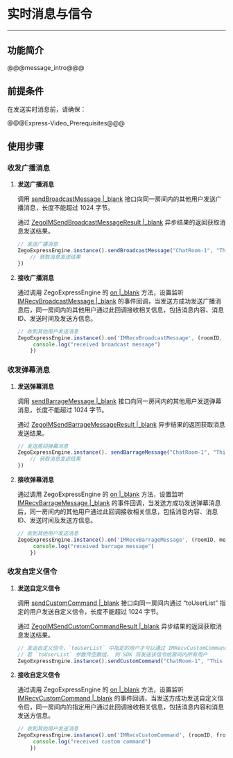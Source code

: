 # 实时消息与信令


- - -

## 功能简介

@@@message_intro@@@


## 前提条件

在发送实时消息前，请确保：

@@@Express-Video_Prerequisites@@@

## 使用步骤

### 收发广播消息

1. **发送广播消息**

   调用 [sendBroadcastMessage \|_blank](/unique-api/express-video-sdk/zh/javascript_react-native/classes/_zegoexpressengine_.zegoexpressengine.html#sendbroadcastmessage) 接口向同一房间内的其他用户发送广播消息，长度不能超过 1024 字节。

   通过 [ZegoIMSendBroadcastMessageResult \|_blank](/unique-api/express-video-sdk/zh/javascript_react-native/interfaces/_zegoexpressdefines_.zegoimsendbroadcastmessageresult.html) 异步结果的返回获取消息发送结果。

   ```javascript
   // 发送广播消息
   ZegoExpressEngine.instance().sendBroadcastMessage("ChatRoom-1", "This is a broadcast message").then((result) => {
       // 获取消息发送结果
   })
   ```

2. **接收广播消息**

   通过调用 ZegoExpressEngine 的 [on \|_blank](/unique-api/express-video-sdk/zh/javascript_react-native/classes/_zegoexpressengine_.zegoexpressengine.html#on) 方法，设置监听 [IMRecvBroadcastMessage \|_blank](/unique-api/express-video-sdk/zh/javascript_react-native/interfaces/_zegoexpresseventhandler_.zegoeventlistener.html#imrecvbroadcastmessage) 的事件回调，当发送方成功发送广播消息后，同一房间内的其他用户通过此回调接收相关信息，包括消息内容、消息 ID、发送时间及发送方信息。

   ```javascript
   // 收到其他用户发送消息
   ZegoExpressEngine.instance().on('IMRecvBroadcastMessage', (roomID, messageList) => {
        console.log("received broadcast message") 
       })
   ```

### 收发弹幕消息

1. **发送弹幕消息**

   调用 [sendBarrageMessage \|_blank](/unique-api/express-video-sdk/zh/javascript_react-native/classes/_zegoexpressengine_.zegoexpressengine.html#sendbarragemessage) 接口向同一房间内的其他用户发送弹幕消息，长度不能超过 1024 字节。

   通过 [ZegoIMSendBarrageMessageResult \|_blank](/unique-api/express-video-sdk/zh/javascript_react-native/interfaces/_zegoexpressdefines_.zegoimsendbarragemessageresult.html) 异步结果的返回获取消息发送结果。

   ```javascript
   // 发送房间弹幕消息
   ZegoExpressEngine.instance(). sendBarrageMessage("ChatRoom-1", "This is a barrage message").then((result) => {
       // 获取消息发送结果
   })
   ```

2. **接收弹幕消息**

   通过调用 ZegoExpressEngine 的 [on \|_blank](/unique-api/express-video-sdk/zh/javascript_react-native/classes/_zegoexpressengine_.zegoexpressengine.html#on) 方法，设置监听 [IMRecvBarrageMessage \|_blank](/unique-api/express-video-sdk/zh/javascript_react-native/interfaces/_zegoexpresseventhandler_.zegoeventlistener.html#imrecvbarragemessage) 的事件回调，当发送方成功发送弹幕消息后，同一房间内的其他用户通过此回调接收相关信息，包括消息内容、消息 ID、发送时间及发送方信息。

   ```javascript
   // 收到其他用户发送消息
   ZegoExpressEngine.instance().on('IMRecvBarrageMessage', (roomID, messageList) => {
        console.log("received barrage message") 
       })
   ```

### 收发自定义信令

1. **发送自定义信令**

   调用 [sendCustomCommand \|_blank](/unique-api/express-video-sdk/zh/javascript_react-native/classes/_zegoexpressengine_.zegoexpressengine.html#sendcustomcommand) 接口向同一房间内通过 “toUserList” 指定的用户发送自定义信令，长度不能超过 1024 字节。

   通过 [ZegoIMSendCustomCommandResult \|_blank](/unique-api/express-video-sdk/zh/javascript_react-native/interfaces/_zegoexpressdefines_.zegoimsendcustomcommandresult.html) 异步结果的返回获取消息发送结果。

   ```javascript
   // 发送自定义信令，`toUserList` 中指定的用户才可以通过 IMRecvCustomCommand 事件收到此信令
   // 若 `toUserList` 参数传空数组， 则 SDK 将发送该信令给房间内所有用户
   ZegoExpressEngine.instance().sendCustomCommand("ChatRoom-1", "This is a custom command", toUserList)
   ```

2. **接收自定义信令**

    通过调用 ZegoExpressEngine 的 [on \|_blank](/unique-api/express-video-sdk/zh/javascript_react-native/classes/_zegoexpressengine_.zegoexpressengine.html#on) 方法，设置监听 [IMRecvCustomCommand \|_blank](/unique-api/express-video-sdk/zh/javascript_react-native/interfaces/_zegoexpresseventhandler_.zegoeventlistener.html#imrecvcustomcommand) 的事件回调，当发送方成功发送自定义信令后，同一房间内的指定用户通过此回调接收相关信息，包括消息内容和消息发送方信息。

   ```javascript
   // 收到其他用户发送消息
   ZegoExpressEngine.instance().on('IMRecvCustomCommand', (roomID, fromUser, command) => {
        console.log("received custom command") 
       })
   ```
